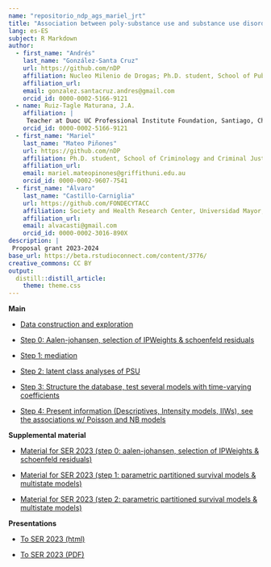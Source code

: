 ```yaml
---
name: "repositorio_ndp_ags_mariel_jrt"
title: "Association between poly-substance use and substance use disorder treatment noncompletion in patients admitted to multiple treatments between 2010-2019 in Chile"
lang: es-ES
subject: R Markdown
author:
  - first_name: "Andrés"
    last_name: "González-Santa Cruz"
    url: https://github.com/nDP
    affiliation: Nucleo Milenio de Drogas; Ph.D. student, School of Public Health, Universidad de Chile
    affiliation_url: 
    email: gonzalez.santacruz.andres@gmail.com
    orcid_id: 0000-0002-5166-9121
  - name: Ruiz-Tagle Maturana, J.A. 
    affiliation: |
     Teacher at Duoc UC Professional Institute Foundation, Santiago, Chile; Young Researcher, Millennium Nucleus nDP; PhD Program in Public Policy, Universidad Mayor, Santiago, Chile
    orcid_id: 0000-0002-5166-9121
  - first_name: "Mariel"
    last_name: "Mateo Piñones"
    url: https://github.com/nDP
    affiliation: Ph.D. student, School of Criminology and Criminal Justice, Griffith University, Australia; Nucleo Milenio de Drogas
    affiliation_url: 
    email: mariel.mateopinones@griffithuni.edu.au
    orcid_id: 0000-0002-9607-7541           
  - first_name: "Álvaro"
    last_name: "Castillo-Carniglia"
    url: https://github.com/FONDECYTACC
    affiliation: Society and Health Research Center, Universidad Mayor,Santiago, Chile; Department of Epidemiology, Columbia University Mailman School of Public Health, New York, United States; Department of Population Health and Center for Opioid Epidemiology and Policy, New York University Grossman School of Medicine, New York, United States; PI, Millennium Nucleus nDP.
    affiliation_url: 
    email: alvacasti@gmail.com
    orcid_id: 0000-0002-3016-890X                  
description: |
 Proposal grant 2023-2024
base_url: https://beta.rstudioconnect.com/content/3776/
creative_commons: CC BY
output: 
  distill::distill_article:
    theme: theme.css
---
```


**Main**

- [Data construction and exploration](proposal_grant_23_24.html)

- [Step 0: Aalen-johansen, selection of IPWeights & schoenfeld residuals](an_ser_2023_step_0_aug_23.html)

- [Step 1: mediation](an_ser_2023_step_1_aug_23.html)

- [Step 2: latent class analyses of PSU](proposal_grant_23_24_2.html)

- [Step 3: Structure the database, test several models with time-varying coefficients](an_ser_2023_step_1_aug_23.html)

- [Step 4: Present information (Descriptives, Intensity models, IIWs), see the associations w/ Poisson and NB models](an_ser_2023_step_1_aug_23.html)

**Supplemental material**

- [Material for SER 2023 (step 0: aalen-johansen, selection of IPWeights & schoenfeld residuals)](an_ser_2023_step_0.html)

- [Material for SER 2023 (step 1: parametric partitioned survival models & multistate models)](an_ser_2023_step_1.html)

- [Material for SER 2023 (step 2: parametric partitioned survival models & multistate models)](an_ser_2023_step_2.html)

**Presentations**

- [To SER 2023 (html)](pres_mar_23_poly_final.html)

- [To SER 2023 (PDF)](pres_mar_23_poly_final.html)

